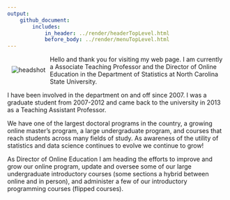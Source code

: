 ```yaml
---
output: 
    github_document:
        includes: 
            in_header: ../render/headerTopLevel.html
            before_body: ../render/menuTopLevel.html
---
```


<div style = "float:left;">
  <img src = "images/headshot.jpg" alt ="headshot" style="padding: 10px; percentage: 75%;">
</div>

Hello and thank you for visiting my web page. I am currently a Associate Teaching Professor and the Director of Online Education in the Department of Statistics at North Carolina State University.

I have been involved in the department on and off since 2007. I was a graduate student from 2007-2012 and came back to the university in 2013 as a Teaching Assistant Professor.

We have one of the largest doctoral programs in the country, a growing online master's program, a large undergraduate program, and courses that reach students across many fields of study. As awareness of the utility of statistics and data science continues to evolve we continue to grow!

As Director of Online Education I am heading the efforts to improve and grow our online program, update and oversee some of our large undergraduate introductory courses (some sections a hybrid between online and in person), and administer a few of our introductory programming courses (flipped courses).
